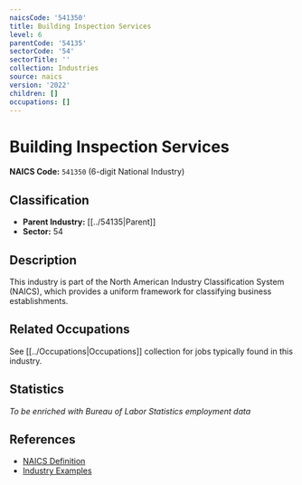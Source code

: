 ```yaml
---
naicsCode: '541350'
title: Building Inspection Services
level: 6
parentCode: '54135'
sectorCode: '54'
sectorTitle: ''
collection: Industries
source: naics
version: '2022'
children: []
occupations: []
---
```

# Building Inspection Services

**NAICS Code:** `541350` (6-digit National Industry)

## Classification

- **Parent Industry:** [[../54135|Parent]]
- **Sector:** 54

## Description

This industry is part of the North American Industry Classification System (NAICS), which provides a uniform framework for classifying business establishments.

## Related Occupations

See [[../Occupations|Occupations]] collection for jobs typically found in this industry.

## Statistics

*To be enriched with Bureau of Labor Statistics employment data*

## References

- [NAICS Definition](https://www.census.gov/naics/)
- [Industry Examples](https://www.census.gov/naics/2022NAICS/)
